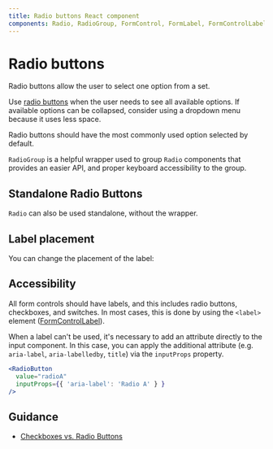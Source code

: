 ```yaml
---
title: Radio buttons React component
components: Radio, RadioGroup, FormControl, FormLabel, FormControlLabel
---
```




# Radio buttons

<p className="description">Radio buttons allow the user to select one option from a set.</p>

Use [radio buttons](https://material.io/design/components/selection-controls.html#radio-buttons) when the user needs to see all available options.
If available options can be collapsed, consider using a dropdown menu because it uses less space.

Radio buttons should have the most commonly used option selected by default.

`RadioGroup` is a helpful wrapper used to group `Radio` components that provides an easier API, and proper keyboard accessibility to the group.

<div className='codeExample'>
  <CodeExample code={RadioButtonsGroupRaw}>
    <RadioButtonsGroup />
  </CodeExample>
</div>

## Standalone Radio Buttons

`Radio` can also be used standalone, without the wrapper.

<div className='codeExample'>
  <CodeExample code={RadioButtonsRaw}>
    <RadioButtons />
  </CodeExample>
</div>

## Label placement

You can change the placement of the label:

<div className='codeExample'>
  <CodeExample code={FormControlLabelPositionRaw}>
    <FormControlLabelPosition />
  </CodeExample>
</div>

## Accessibility

All form controls should have labels, and this includes radio buttons, checkboxes, and switches. In most cases, this is done by using the `<label>` element ([FormControlLabel](/api/form-control-label/)).

When a label can't be used, it's necessary to add an attribute directly to the input component.
In this case, you can apply the additional attribute (e.g. `aria-label`, `aria-labelledby`, `title`) via the `inputProps` property.

```jsx
<RadioButton
  value="radioA"
  inputProps={{ 'aria-label': 'Radio A' } }
/>
```

## Guidance

- [Checkboxes vs. Radio Buttons](https://www.nngroup.com/articles/checkboxes-vs-radio-buttons/)
